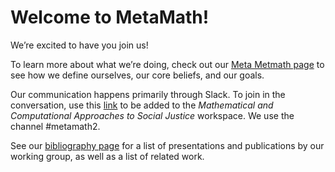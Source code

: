 # Welcome to MetaMath! 


We're excited to have you join us!\

To learn more about what we're doing, check out our [Meta Metmath page](meta-metamath.qmd) to see how we define ourselves, our core beliefs, and our goals.

Our communication happens primarily through Slack. To join in the conversation, use this [link](http://mcasj.slack.com) to be added to the *Mathematical and Computational Approaches to Social Justice* workspace. We use the channel #metamath2.

See our [bibliography page](bibliography.qmd) for a list of presentations and publications by our working group, as well as a list of related work.
